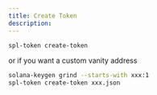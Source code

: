 ```yaml
---
title: Create Token
description: 
---
```



```bash
spl-token create-token
```

or if you want a custom vanity address

```bash
solana-keygen grind --starts-with xxx:1
spl-token create-token xxx.json
```

